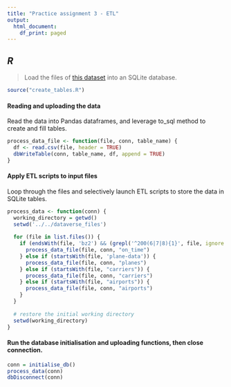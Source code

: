```yaml
---
title: "Practice assignment 3 - ETL"
output:
  html_document:
    df_print: paged
---
```


## *R*
> Load the files of [this dataset](https://dataverse.harvard.edu/dataset.xhtml?persistentId=doi:10.7910/DVN/HG7NV7) into an SQLite database.

```r
source("create_tables.R")
```

#### Reading and uploading the data
Read the data into Pandas dataframes, and leverage to_sql method to create and fill tables.
```r
process_data_file <- function(file, conn, table_name) {
  df <- read.csv(file, header = TRUE)
  dbWriteTable(conn, table_name, df, append = TRUE)
}
```

#### Apply ETL scripts to input files
Loop through the files and selectively launch ETL scripts to store the data in SQLite tables.
```r
process_data <- function(conn) {
  working_directory = getwd()
  setwd('../../dataverse_files')
  
  for (file in list.files()) {
    if (endsWith(file, 'bz2') && (grepl('^200(6|7|8){1}', file, ignore.case=FALSE))) {
      process_data_file(file, conn, "on_time")
    } else if (startsWith(file, 'plane-data')) {
      process_data_file(file, conn, "planes")
    } else if (startsWith(file, "carriers")) {
      process_data_file(file, conn, "carriers")
    } else if (startsWith(file, "airports")) {
      process_data_file(file, conn, "airports")
    }
  }
  
  # restore the initial working directory
  setwd(working_directory)
}
```

#### Run the database initialisation and uploading functions, then close connection.
```r
conn = initialise_db()
process_data(conn)
dbDisconnect(conn)
```

